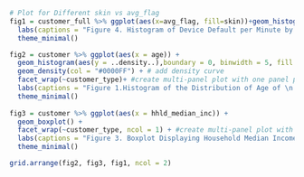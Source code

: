 ```r
# Plot for Different skin vs avg_flag
fig1 = customer_full %>% ggplot(aes(x=avg_flag, fill=skin))+geom_histogram() + xlab("Device Default per Minute") +
  labs(captions = "Figure 4. Histogram of Device Default per Minute by Skin") + 
  theme_minimal()

fig2 = customer %>% ggplot(aes(x = age)) +
  geom_histogram(aes(y = ..density..),boundary = 0, binwidth = 5, fill = "grey", color = "black") +
  geom_density(col = "#0000FF") + # add density curve
  facet_wrap(~customer_type)+ #create multi-panel plot with one panel per customer type
  labs(captions = "Figure 1.Histogram of the Distribution of Age of \n New Customers V.S. Traditional Customers")+
  theme_minimal()
  
fig3 = customer %>% ggplot(aes(x = hhld_median_inc)) +
  geom_boxplot() +
  facet_wrap(~customer_type, ncol = 1) + #create multi-panel plot with one panel per customer type
  labs(captions = "Figure 3. Boxplot Displaying Household Median Incomes \n of New Customers V.S. Traditional Customers")+
  theme_minimal()

grid.arrange(fig2, fig3, fig1, ncol = 2)
```